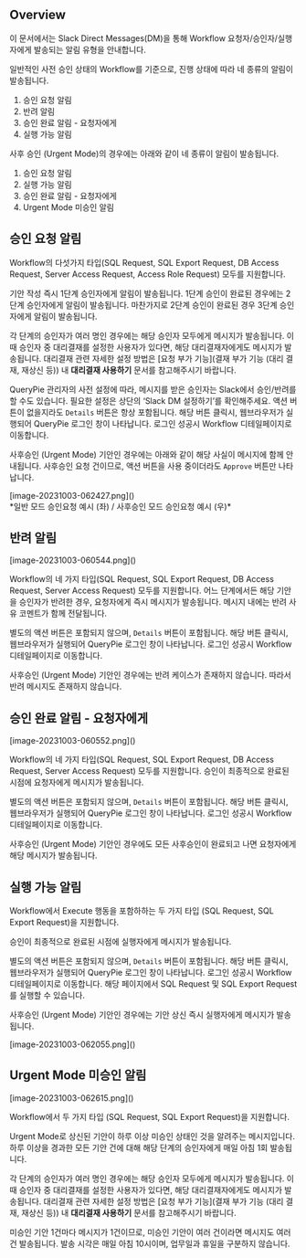 ## Overview
이 문서에서는 Slack Direct Messages(DM)을 통해 Workflow 요청자/승인자/실행자에게 발송되는 알림 유형을 안내합니다.

일반적인 사전 승인 상태의 Workflow를 기준으로, 진행 상태에 따라 네 종류의 알림이 발송됩니다.

1. 승인 요청 알림
2. 반려 알림
3. 승인 완료 알림 - 요청자에게
4. 실행 가능 알림

사후 승인 (Urgent Mode)의 경우에는 아래와 같이 네 종류이 알림이 발송됩니다.

1. 승인 요청 알림
2. 실행 가능 알림
3. 승인 완료 알림 - 요청자에게
4. Urgent Mode 미승인 알림

## 승인 요청 알림
Workflow의 다섯가지 타입(SQL Request, SQL Export Request, DB Access Request, Server Access Request, Access Role Request) 모두를 지원합니다.

기안 작성 즉시 1단계 승인자에게 알림이 발송됩니다. 1단계 승인이 완료된 경우에는 2단계 승인자에게 알림이 발송됩니다. 마찬가지로 2단계 승인이 완료된 경우 3단계 승인자에게 알림이 발송됩니다.

각 단계의 승인자가 여러 명인 경우에는 해당 승인자 모두에게 메시지가 발송됩니다. 이때 승인자 중 대리결재를 설정한 사용자가 있다면, 해당 대리결재자에게도 메시지가 발송됩니다. 대리결재 관련 자세한 설정 방법은 [요청 부가 기능](결재 부가 기능 (대리 결재, 재상신 등)) 내 **대리결재 사용하기** 문서를 참고해주시기 바랍니다.

QueryPie 관리자의 사전 설정에 따라, 메시지를 받은 승인자는 Slack에서 승인/반려를 할 수도 있습니다. 필요한 설정은 상단의 ‘Slack DM 설정하기’를 확인해주세요. 액션 버튼이 없을지라도 `Details` 버튼은 항상 포함됩니다. 해당 버튼 클릭시, 웹브라우저가 실행되어 QueryPie 로그인 창이 나타납니다. 로그인 성공시 Workflow 디테일페이지로 이동합니다.

사후승인 (Urgent Mode) 기안인 경우에는 아래와 같이 해당 사실이 메시지에 함께 안내됩니다. 사후승인 요청 건이므로, 액션 버튼을 사용 중이더라도 `Approve` 버튼만 나타납니다.

<p align="center">
<div>[image-20231003-062427.png]()</div>
*일반 모드 승인요청 예시 (좌) / 사후승인 모드 승인요청 예시 (우)*
</p>

## 반려 알림
<p align="center">
<div>[image-20231003-060544.png]()</div>
</p>

Workflow의 네 가지 타입(SQL Request, SQL Export Request, DB Access Request, Server Access Request) 모두를 지원합니다. 어느 단계에서든 해당 기안을 승인자가 반려한 경우, 요청자에게 즉시 메시지가 발송됩니다. 메시지 내에는 반려 사유 코멘트가 함께 전달됩니다.

별도의 액션 버튼은 포함되지 않으며, `Details` 버튼이 포함됩니다. 해당 버튼 클릭시, 웹브라우저가 실행되어 QueryPie 로그인 창이 나타납니다. 로그인 성공시 Workflow 디테일페이지로 이동합니다.

사후승인 (Urgent Mode) 기안인 경우에는 반려 케이스가 존재하지 않습니다. 따라서 반려 메시지도 존재하지 않습니다.

## 승인 완료 알림 - 요청자에게
<p align="center">
<div>[image-20231003-060552.png]()</div>
</p>

Workflow의 네 가지 타입(SQL Request, SQL Export Request, DB Access Request, Server Access Request) 모두를 지원합니다. 승인이 최종적으로 완료된 시점에 요청자에게 메시지가 발송됩니다.

별도의 액션 버튼은 포함되지 않으며, `Details` 버튼이 포함됩니다. 해당 버튼 클릭시, 웹브라우저가 실행되어 QueryPie 로그인 창이 나타납니다. 로그인 성공시 Workflow 디테일페이지로 이동합니다.

사후승인 (Urgent Mode) 기안인 경우에도 모든 사후승인이 완료되고 나면 요청자에게 해당 메시지가 발송됩니다.

## 실행 가능 알림
Workflow에서 Execute 행동을 포함하하는 두 가지 타입 (SQL Request, SQL Export Request)을 지원합니다.

승인이 최종적으로 완료된 시점에 실행자에게 메시지가 발송됩니다.

별도의 액션 버튼은 포함되지 않으며, `Details` 버튼이 포함됩니다. 해당 버튼 클릭시, 웹브라우저가 실행되어 QueryPie 로그인 창이 나타납니다. 로그인 성공시 Workflow 디테일페이지로 이동합니다. 해당 페이지에서 SQL Request 및 SQL Export Request를 실행할 수 있습니다.

사후승인 (Urgent Mode) 기안인 경우에는 기안 상신 즉시 실행자에게 메시지가 발송됩니다.

<p align="center">
<div>[image-20231003-062055.png]()</div>
</p>

## Urgent Mode 미승인 알림
<p align="center">
<div>[image-20231003-062615.png]()</div>
</p>

Workflow에서 두 가지 타입 (SQL Request, SQL Export Request)을 지원합니다.

Urgent Mode로 상신된 기안이 하루 이상 미승인 상태인 것을 알려주는 메시지입니다. 하루 이상을 경과한 모든 기안 건에 대해 해당 단계의 승인자에게 매일 아침 1회 발송됩니다.

각 단계의 승인자가 여러 명인 경우에는 해당 승인자 모두에게 메시지가 발송됩니다. 이때 승인자 중 대리결재를 설정한 사용자가 있다면, 해당 대리결재자에게도 메시지가 발송됩니다. 대리결재 관련 자세한 설정 방법은 [요청 부가 기능](결재 부가 기능 (대리 결재, 재상신 등)) 내 **대리결재 사용하기** 문서를 참고해주시기 바랍니다.

미승인 기안 1건마다 메시지가 1건이므로, 미승인 기안이 여러 건이라면 메시지도 여러 건 발송됩니다. 발송 시각은 매일 아침 10시이며, 업무일과 휴일을 구분하지 않습니다.



